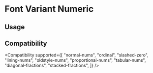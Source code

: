 
# Font Variant Numeric

## Usage

<Usage />

## Compatibility

<Compatibility
  supported={[
    "normal-nums",
    "ordinal",
    "slashed-zero",
    "lining-nums",
    "oldstyle-nums",
    "proportional-nums",
    "tabular-nums",
    "diagonal-fractions",
    "stacked-fractions",
  ]}
/>
